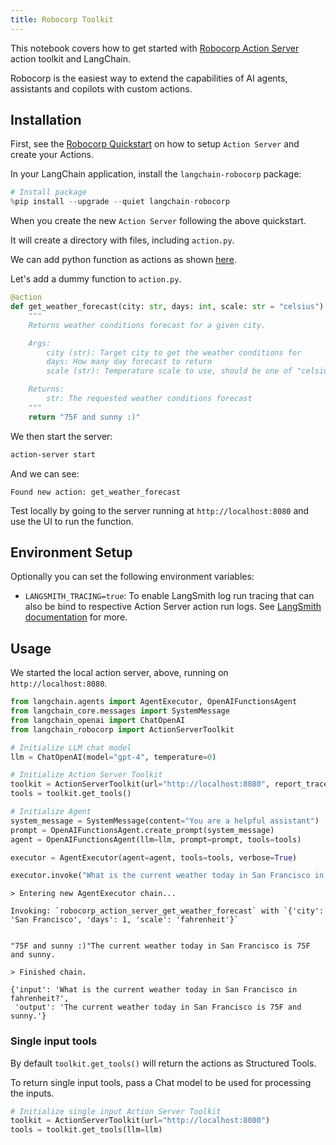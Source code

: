 ```yaml
---
title: Robocorp Toolkit
---
```


This notebook covers how to get started with [Robocorp Action Server](https://github.com/robocorp/robocorp) action toolkit and LangChain.

Robocorp is the easiest way to extend the capabilities of AI agents, assistants and copilots with custom actions.

## Installation

First, see the [Robocorp Quickstart](https://github.com/robocorp/robocorp#quickstart) on how to setup `Action Server` and create your Actions.

In your LangChain application, install the `langchain-robocorp` package: 


```python
# Install package
%pip install --upgrade --quiet langchain-robocorp
```

When you create the new `Action Server` following the above quickstart.

It will create a directory with files, including `action.py`.

We can add python function as actions as shown [here](https://github.com/robocorp/robocorp/tree/master/actions#describe-your-action).

Let's add a dummy function to `action.py`.

```python
@action
def get_weather_forecast(city: str, days: int, scale: str = "celsius") -> str:
    """
    Returns weather conditions forecast for a given city.

    Args:
        city (str): Target city to get the weather conditions for
        days: How many day forecast to return
        scale (str): Temperature scale to use, should be one of "celsius" or "fahrenheit"

    Returns:
        str: The requested weather conditions forecast
    """
    return "75F and sunny :)"
```

We then start the server:

```bash
action-server start
```

And we can see: 

```
Found new action: get_weather_forecast

```

Test locally by going to the server running at `http://localhost:8080` and use the UI to run the function.

## Environment Setup

Optionally you can set the following environment variables:

- `LANGSMITH_TRACING=true`: To enable LangSmith log run tracing that can also be bind to respective Action Server action run logs. See [LangSmith documentation](https://docs.smith.langchain.com/tracing#log-runs) for more.

## Usage

We started the local action server, above, running on `http://localhost:8080`.


```python
from langchain.agents import AgentExecutor, OpenAIFunctionsAgent
from langchain_core.messages import SystemMessage
from langchain_openai import ChatOpenAI
from langchain_robocorp import ActionServerToolkit

# Initialize LLM chat model
llm = ChatOpenAI(model="gpt-4", temperature=0)

# Initialize Action Server Toolkit
toolkit = ActionServerToolkit(url="http://localhost:8080", report_trace=True)
tools = toolkit.get_tools()

# Initialize Agent
system_message = SystemMessage(content="You are a helpful assistant")
prompt = OpenAIFunctionsAgent.create_prompt(system_message)
agent = OpenAIFunctionsAgent(llm=llm, prompt=prompt, tools=tools)

executor = AgentExecutor(agent=agent, tools=tools, verbose=True)

executor.invoke("What is the current weather today in San Francisco in fahrenheit?")
```
```output
> Entering new AgentExecutor chain...

Invoking: `robocorp_action_server_get_weather_forecast` with `{'city': 'San Francisco', 'days': 1, 'scale': 'fahrenheit'}`


"75F and sunny :)"The current weather today in San Francisco is 75F and sunny.

> Finished chain.
```


```output
{'input': 'What is the current weather today in San Francisco in fahrenheit?',
 'output': 'The current weather today in San Francisco is 75F and sunny.'}
```


### Single input tools

By default `toolkit.get_tools()` will return the actions as Structured Tools. 

To return single input tools, pass a Chat model to be used for processing the inputs.


```python
# Initialize single input Action Server Toolkit
toolkit = ActionServerToolkit(url="http://localhost:8080")
tools = toolkit.get_tools(llm=llm)
```
